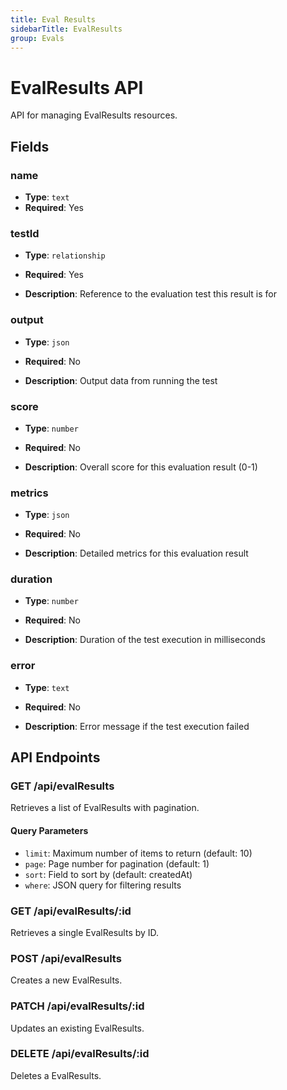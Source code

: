 ```yaml
---
title: Eval Results
sidebarTitle: EvalResults
group: Evals
---
```


# EvalResults API

API for managing EvalResults resources.

## Fields

### name

- **Type**: `text`
- **Required**: Yes




### testId

- **Type**: `relationship`
- **Required**: Yes

- **Description**: Reference to the evaluation test this result is for


### output

- **Type**: `json`
- **Required**: No

- **Description**: Output data from running the test


### score

- **Type**: `number`
- **Required**: No

- **Description**: Overall score for this evaluation result (0-1)


### metrics

- **Type**: `json`
- **Required**: No

- **Description**: Detailed metrics for this evaluation result


### duration

- **Type**: `number`
- **Required**: No

- **Description**: Duration of the test execution in milliseconds


### error

- **Type**: `text`
- **Required**: No

- **Description**: Error message if the test execution failed



## API Endpoints

### GET /api/evalResults
Retrieves a list of EvalResults with pagination.

#### Query Parameters
- `limit`: Maximum number of items to return (default: 10)
- `page`: Page number for pagination (default: 1)
- `sort`: Field to sort by (default: createdAt)
- `where`: JSON query for filtering results

### GET /api/evalResults/:id
Retrieves a single EvalResults by ID.

### POST /api/evalResults
Creates a new EvalResults.

### PATCH /api/evalResults/:id
Updates an existing EvalResults.

### DELETE /api/evalResults/:id
Deletes a EvalResults.

